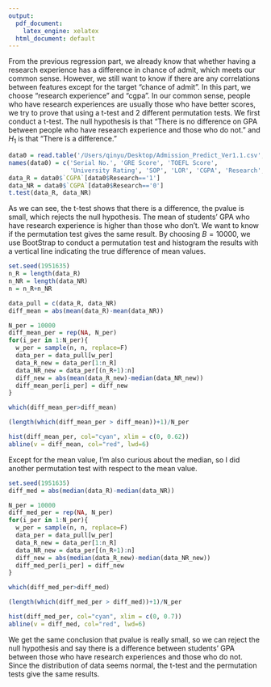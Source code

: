 ```yaml
---
output:
  pdf_document:
    latex_engine: xelatex
  html_document: default
---
```

From the previous regression part, we already know that whether having a research experience has a difference in chance of admit, which meets our common sense. However, we still want to know if there are any correlations between features except for the target "chance of admit". In this part, we choose "research experience" and "cgpa". In our common sense, people who have research experiences are usually those who have better scores, we try to prove that using a t-test and 2 different permutation tests.\newline
We first conduct a t-test. The null hypothesis is that "There is no difference on GPA between people who have research experience and those who do not." and $H_1$ is that "There is a difference."
```r
data0 = read.table('/Users/qinyu/Desktop/Admission_Predict_Ver1.1.csv', sep = ',')
names(data0) = c('Serial No.', 'GRE Score', 'TOEFL Score',
                 'University Rating', 'SOP', 'LOR', 'CGPA', 'Research', 'Chance of Admit')
data_R = data0$`CGPA`[data0$Research=='1']
data_NR = data0$`CGPA`[data0$Research=='0']
t.test(data_R, data_NR)
```
As we can see, the t-test shows that there is a difference, the pvalue is small, which rejects the null hypothesis. The mean of students' GPA who have research experience is higher than those who don't.\newline
We want to know if the permutation test gives the same result. By choosing $B=10000$, we use BootStrap to conduct a permutation test and histogram the results with a vertical line indicating the true difference of mean values.
```r
set.seed(1951635)
n_R = length(data_R)
n_NR = length(data_NR)
n = n_R+n_NR

data_pull = c(data_R, data_NR)
diff_mean = abs(mean(data_R)-mean(data_NR))

N_per = 10000
diff_mean_per = rep(NA, N_per)
for(i_per in 1:N_per){
  w_per = sample(n, n, replace=F)
  data_per = data_pull[w_per]
  data_R_new = data_per[1:n_R]
  data_NR_new = data_per[(n_R+1):n]
  diff_new = abs(mean(data_R_new)-median(data_NR_new))
  diff_mean_per[i_per] = diff_new
}

which(diff_mean_per>diff_mean)

(length(which(diff_mean_per > diff_mean))+1)/N_per

hist(diff_mean_per, col="cyan", xlim = c(0, 0.62))
abline(v = diff_mean, col="red", lwd=6)

```
Except for the mean value, I'm also curious about the median, so I did another permutation test with respect to the mean value.
```r
set.seed(1951635)
diff_med = abs(median(data_R)-median(data_NR))

N_per = 10000
diff_med_per = rep(NA, N_per)
for(i_per in 1:N_per){
  w_per = sample(n, n, replace=F)
  data_per = data_pull[w_per]
  data_R_new = data_per[1:n_R]
  data_NR_new = data_per[(n_R+1):n]
  diff_new = abs(median(data_R_new)-median(data_NR_new))
  diff_med_per[i_per] = diff_new
}

which(diff_med_per>diff_med)

(length(which(diff_med_per > diff_med))+1)/N_per

hist(diff_med_per, col="cyan", xlim = c(0, 0.7))
abline(v = diff_med, col="red", lwd=6)
```
We get the same conclusion that pvalue is really small, so we can reject the null hypothesis and say there is a difference between students' GPA between those who have research experiences and those who do not. \newline
Since the distribution of data seems normal, the t-test and the permutation tests give the same results.
